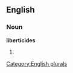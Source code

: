 ==English==

===Noun===
'''liberticides'''

# {{plural of|[[liberticide]]}}

[[Category:English plurals]]